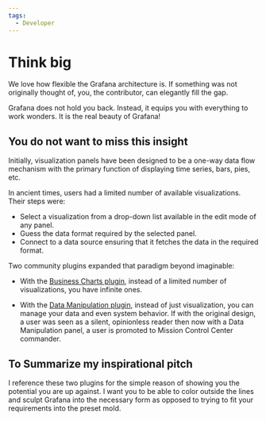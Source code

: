 ```yaml
---
tags:
  - Developer
---
```



# Think big

We love how flexible the Grafana architecture is. If something was not originally thought of, you, the contributor, can elegantly fill the gap.

Grafana does not hold you back. Instead, it equips you with everything to work wonders.
It is the real beauty of Grafana!

## You do not want to miss this insight

Initially, visualization panels have been designed to be a one-way data flow mechanism with the primary function of displaying time series, bars, pies, etc.

In ancient times, users had a limited number of available visualizations. Their steps were:

- Select a visualization from a drop-down list available in the edit mode of any panel.
- Guess the data format required by the selected panel.
- Connect to a data source ensuring that it fetches the data in the required format.

Two community plugins expanded that paradigm beyond imaginable:

- With the [Business Charts plugin](/plugins/business-charts/), instead of a limited number of visualizations, you have infinite ones.

- With the [Data Manipulation plugin](/plugins/business-forms/), instead of just visualization, you can manage your data and even system behavior. If with the original design, a user was seen as a silent, opinionless reader then now with a Data Manipulation panel, a user is promoted to Mission Control Center commander.

## To Summarize my inspirational pitch

I reference these two plugins for the simple reason of showing you the potential you are up against. I want you to be able to color outside the lines and sculpt Grafana into the necessary form as opposed to trying to fit your requirements into the preset mold.

